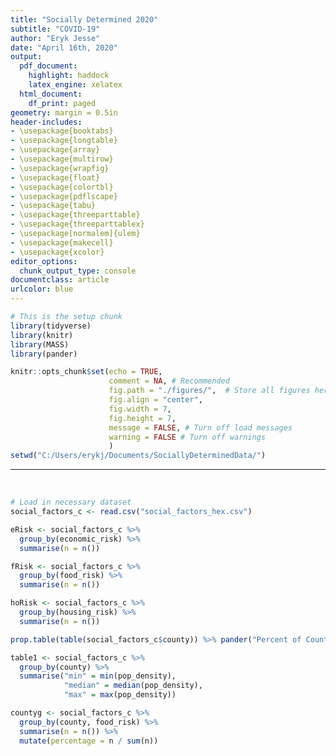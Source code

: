 ---
title: "Socially Determined 2020"
subtitle: "COVID-19"
author: "Eryk Jesse"
date: "April 16th, 2020"
output:
  pdf_document:
    highlight: haddock
    latex_engine: xelatex
  html_document:
    df_print: paged
geometry: margin = 0.5in
header-includes:
- \usepackage{booktabs}
- \usepackage{longtable}
- \usepackage{array}
- \usepackage{multirow}
- \usepackage{wrapfig}
- \usepackage{float}
- \usepackage{colortbl}
- \usepackage{pdflscape}
- \usepackage{tabu}
- \usepackage{threeparttable}
- \usepackage{threeparttablex}
- \usepackage[normalem]{ulem}
- \usepackage{makecell}
- \usepackage{xcolor}
editor_options:
  chunk_output_type: console
documentclass: article
urlcolor: blue
---


```{r setup, include=FALSE}
# This is the setup chunk
library(tidyverse)
library(knitr)
library(MASS)
library(pander)

knitr::opts_chunk$set(echo = TRUE, 
                      comment = NA, # Recommended
                      fig.path = "./figures/",  # Store all figures here in relative path (make the folder first)
                      fig.align = "center",
                      fig.width = 7,
                      fig.height = 7,
                      message = FALSE, # Turn off load messages
                      warning = FALSE # Turn off warnings
                      )
setwd("C:/Users/erykj/Documents/SociallyDeterminedData/")
```

\clearpage
\section{Introduction}

\section{Description of the Data}

\section{Methods}


\newpage
***
&nbsp;

\section{Results and Discussion}
```{r Data, echo=FALSE}
# Load in necessary dataset
social_factors_c <- read.csv("social_factors_hex.csv")
```

```{r}
eRisk <- social_factors_c %>%
  group_by(economic_risk) %>%
  summarise(n = n()) 

fRisk <- social_factors_c %>%
  group_by(food_risk) %>%
  summarise(n = n())

hoRisk <- social_factors_c %>%
  group_by(housing_risk) %>%
  summarise(n = n())

prop.table(table(social_factors_c$county)) %>% pander("Percent of Counties")

table1 <- social_factors_c %>%
  group_by(county) %>%
  summarise("min" = min(pop_density), 
            "median" = median(pop_density),
            "max" = max(pop_density))

countyg <- social_factors_c %>%
  group_by(county, food_risk) %>%
  summarise(n = n()) %>%
  mutate(percentage = n / sum(n))


```


